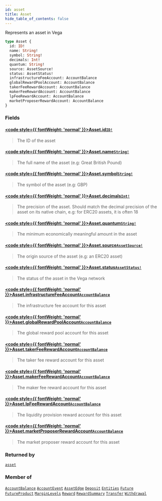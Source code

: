 ```yaml
---
id: asset
title: Asset
hide_table_of_contents: false
---
```








Represents an asset in Vega

```graphql
type Asset {
  id: ID!
  name: String!
  symbol: String!
  decimals: Int!
  quantum: String!
  source: AssetSource!
  status: AssetStatus!
  infrastructureFeeAccount: AccountBalance
  globalRewardPoolAccount: AccountBalance
  takerFeeRewardAccount: AccountBalance
  makerFeeRewardAccount: AccountBalance
  lpFeeRewardAccount: AccountBalance
  marketProposerRewardAccount: AccountBalance
}
```


### Fields

#### [<code style={{ fontWeight: 'normal' }}>Asset.<b>id</b></code>](#)<Bullet />[`ID!`](/mainnet/api/graphql/scalars/id) <Badge class="secondary" text="non-null"/> <Badge class="secondary" text="scalar"/>
> The ID of the asset
> 

#### [<code style={{ fontWeight: 'normal' }}>Asset.<b>name</b></code>](#)<Bullet />[`String!`](/mainnet/api/graphql/scalars/string) <Badge class="secondary" text="non-null"/> <Badge class="secondary" text="scalar"/>
> The full name of the asset (e.g: Great British Pound)
> 

#### [<code style={{ fontWeight: 'normal' }}>Asset.<b>symbol</b></code>](#)<Bullet />[`String!`](/mainnet/api/graphql/scalars/string) <Badge class="secondary" text="non-null"/> <Badge class="secondary" text="scalar"/>
> The symbol of the asset (e.g: GBP)
> 

#### [<code style={{ fontWeight: 'normal' }}>Asset.<b>decimals</b></code>](#)<Bullet />[`Int!`](/mainnet/api/graphql/scalars/int) <Badge class="secondary" text="non-null"/> <Badge class="secondary" text="scalar"/>
> The precision of the asset. Should match the decimal precision of the asset on its native chain, e.g: for ERC20 assets, it is often 18
> 

#### [<code style={{ fontWeight: 'normal' }}>Asset.<b>quantum</b></code>](#)<Bullet />[`String!`](/mainnet/api/graphql/scalars/string) <Badge class="secondary" text="non-null"/> <Badge class="secondary" text="scalar"/>
> The minimum economically meaningful amount in the asset
> 

#### [<code style={{ fontWeight: 'normal' }}>Asset.<b>source</b></code>](#)<Bullet />[`AssetSource!`](/mainnet/api/graphql/unions/asset-source) <Badge class="secondary" text="non-null"/> <Badge class="secondary" text="union"/>
> The origin source of the asset (e.g: an ERC20 asset)
> 

#### [<code style={{ fontWeight: 'normal' }}>Asset.<b>status</b></code>](#)<Bullet />[`AssetStatus!`](/mainnet/api/graphql/enums/asset-status) <Badge class="secondary" text="non-null"/> <Badge class="secondary" text="enum"/>
> The status of the asset in the Vega network
> 

#### [<code style={{ fontWeight: 'normal' }}>Asset.<b>infrastructureFeeAccount</b></code>](#)<Bullet />[`AccountBalance`](/mainnet/api/graphql/objects/account-balance) <Badge class="secondary" text="object"/>
> The infrastructure fee account for this asset
> 

#### [<code style={{ fontWeight: 'normal' }}>Asset.<b>globalRewardPoolAccount</b></code>](#)<Bullet />[`AccountBalance`](/mainnet/api/graphql/objects/account-balance) <Badge class="secondary" text="object"/>
> The global reward pool account for this asset
> 

#### [<code style={{ fontWeight: 'normal' }}>Asset.<b>takerFeeRewardAccount</b></code>](#)<Bullet />[`AccountBalance`](/mainnet/api/graphql/objects/account-balance) <Badge class="secondary" text="object"/>
> The taker fee reward account for this asset
> 

#### [<code style={{ fontWeight: 'normal' }}>Asset.<b>makerFeeRewardAccount</b></code>](#)<Bullet />[`AccountBalance`](/mainnet/api/graphql/objects/account-balance) <Badge class="secondary" text="object"/>
> The maker fee reward account for this asset
> 

#### [<code style={{ fontWeight: 'normal' }}>Asset.<b>lpFeeRewardAccount</b></code>](#)<Bullet />[`AccountBalance`](/mainnet/api/graphql/objects/account-balance) <Badge class="secondary" text="object"/>
> The liquidity provision reward account for this asset
> 

#### [<code style={{ fontWeight: 'normal' }}>Asset.<b>marketProposerRewardAccount</b></code>](#)<Bullet />[`AccountBalance`](/mainnet/api/graphql/objects/account-balance) <Badge class="secondary" text="object"/>
> The market proposer reward account for this asset
> 



### Returned by

[`asset`](/mainnet/api/graphql/queries/asset)  <Badge class="secondary" text="query"/>

### Member of

[`AccountBalance`](/mainnet/api/graphql/objects/account-balance)  <Badge class="secondary" text="object"/><Bullet />[`AccountEvent`](/mainnet/api/graphql/objects/account-event)  <Badge class="secondary" text="object"/><Bullet />[`AssetEdge`](/mainnet/api/graphql/objects/asset-edge)  <Badge class="secondary" text="object"/><Bullet />[`Deposit`](/mainnet/api/graphql/objects/deposit)  <Badge class="secondary" text="object"/><Bullet />[`Entities`](/mainnet/api/graphql/objects/entities)  <Badge class="secondary" text="object"/><Bullet />[`Future`](/mainnet/api/graphql/objects/future)  <Badge class="secondary" text="object"/><Bullet />[`FutureProduct`](/mainnet/api/graphql/objects/future-product)  <Badge class="secondary" text="object"/><Bullet />[`MarginLevels`](/mainnet/api/graphql/objects/margin-levels)  <Badge class="secondary" text="object"/><Bullet />[`Reward`](/mainnet/api/graphql/objects/reward)  <Badge class="secondary" text="object"/><Bullet />[`RewardSummary`](/mainnet/api/graphql/objects/reward-summary)  <Badge class="secondary" text="object"/><Bullet />[`Transfer`](/mainnet/api/graphql/objects/transfer)  <Badge class="secondary" text="object"/><Bullet />[`Withdrawal`](/mainnet/api/graphql/objects/withdrawal)  <Badge class="secondary" text="object"/>



